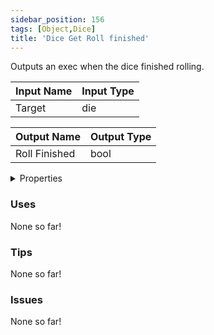 ```yaml
---
sidebar_position: 156
tags: [Object,Dice]
title: 'Dice Get Roll finished'
---
```


Outputs an exec when the dice finished rolling.




<EsbSvg />

| Input Name | Input Type |
|-----------|-----------|
| Target | die |

| Output Name | Output Type |
|-----------|-----------|
| Roll Finished | bool |


<details>
  <summary>Properties</summary>
  <div>
    <div>
    <table>
      <thead>
        <tr>
          <th>Is beta required?</th>
          <th>❌</th>
        </tr>
        <tr>
          <th>Is this chip a trolling risk?</th>
          <th>❌</th>
        </tr>
        <tr>
          <th>Is this chip a role assignment risk?</th>
          <th>❌</th>
        </tr>
        <tr>
          <th>Chip UUID</th>
          <th>b8735ad9-cd89-4d81-ab9b-be3eb50e3b5a</th>
        </tr>
      </thead>
    </table>
    </div>
  </div>
</details>

### Uses

None so far!

### Tips

None so far!

### Issues

None so far!